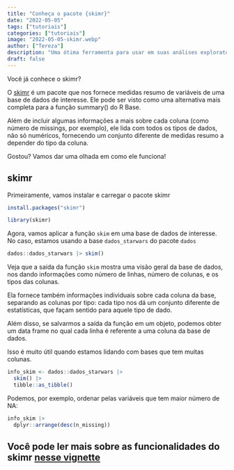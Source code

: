 ```yaml
---
title: "Conheça o pacote {skimr}"
date: "2022-05-05"
tags: ["tutoriais"]
categories: ["tutoriais"]
image: "2022-05-05-skimr.webp"
author: ["Tereza"]
description: "Uma ótima ferramenta para usar em suas análises exploratórias"
draft: false
---
```


Você já conhece o skimr?

O [skimr](https://cran.r-project.org/web/packages/skimr/index.html) é um pacote que nos fornece medidas resumo de variáveis de uma base de dados de interesse. Ele pode ser visto como uma alternativa mais completa para a função summary() do R Base.

Além de incluir algumas informações a mais sobre cada coluna (como número de missings, por exemplo), ele lida com todos os tipos de dados, não só numéricos, fornecendo um conjunto diferente de medidas resumo a depender do tipo da coluna.

Gostou? Vamos dar uma olhada em como ele funciona!

## skimr

Primeiramente, vamos instalar e carregar o pacote skimr

```r
install.packages("skimr")
```

```r
library(skimr)
```

Agora, vamos aplicar a função `skim` em uma base de dados de interesse. No caso, estamos usando a base `dados_starwars` do pacote `dados`

```r
dados::dados_starwars |> skim()
```

Veja que a saída da função `skim` mostra uma visão geral da base de dados, nos dando informações como número de linhas, número de colunas, e os tipos das colunas.

Ela fornece também informações individuais sobre cada coluna da base, separando as colunas por tipo: cada tipo nos dá um conjunto diferente de estatísticas, que façam sentido para aquele tipo de dado.

Além disso, se salvarmos a saída da função em um objeto, podemos obter um data frame no qual cada linha é referente a uma coluna da base de dados.

Isso é muito útil quando estamos lidando com bases que tem muitas colunas.

```r
info_skim <- dados::dados_starwars |> 
  skim() |> 
  tibble::as_tibble()
```

Podemos, por exemplo, ordenar pelas variáveis que tem maior número de NA:

```r
info_skim |> 
  dplyr::arrange(desc(n_missing))
```

## Você pode ler mais sobre as funcionalidades do skimr [nesse vignette](https://cran.r-project.org/web/packages/skimr/vignettes/skimr.html)
